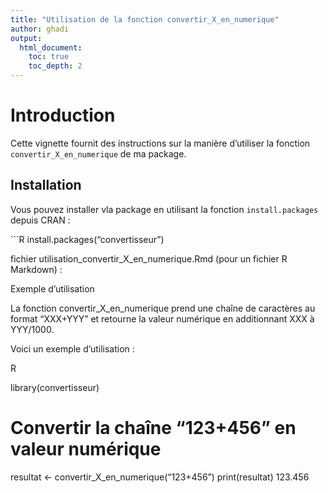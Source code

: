 ```yaml
---
title: "Utilisation de la fonction convertir_X_en_numerique"
author: ghadi 
output:
  html_document:
    toc: true
    toc_depth: 2
---
```


# Introduction

Cette vignette fournit des instructions sur la manière d'utiliser la fonction `convertir_X_en_numerique` de ma package.

## Installation

Vous pouvez installer vla package en utilisant la fonction `install.packages` depuis CRAN :

```R
install.packages("convertisseur")



fichier utilisation_convertir_X_en_numerique.Rmd (pour un fichier R Markdown) :



Exemple d'utilisation

La fonction convertir_X_en_numerique prend une chaîne de caractères au format "XXX+YYY" et retourne la valeur numérique en additionnant XXX à YYY/1000.

Voici un exemple d'utilisation :

R

library(convertisseur)

# Convertir la chaîne "123+456" en valeur numérique
resultat <- convertir_X_en_numerique("123+456")
print(resultat)
123.456

